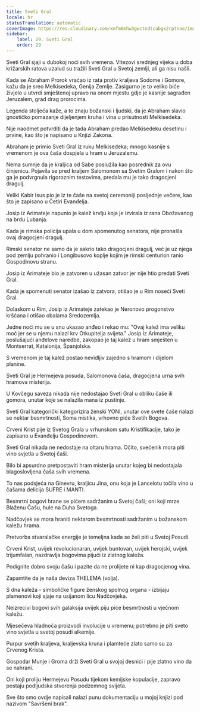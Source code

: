 ```yaml
---
title: Sveti Gral
locale: hr
statusTranslation: automatic
coverImage: https://res.cloudinary.com/xmfm6mhw3gwctndtcubgx2rptnae/image/upload/v1741354419/small_cover_la_gran_rebelion_28716e29d2.webp
sidebar:
    label: 29. Sveti Gral
    order: 29
---
```

Sveti Gral sjaji u dubokoj noći svih vremena. Vitezovi srednjeg vijeka u doba križarskih ratova uzalud su tražili Sveti Gral u Svetoj zemlji, ali ga nisu našli.

Kada se Abraham Prorok vraćao iz rata protiv kraljeva Sodome i Gomore, kažu da je sreo Melkisedeka, Genija Zemlje. Zasigurno je to veliko biće živjelo u utvrdi smještenoj upravo na onom mjestu gdje je kasnije sagrađen Jeruzalem, grad drag prorocima.

Legenda stoljeća kaže, a to znaju božanski i ljudski, da je Abraham slavio gnostičko pomazanje dijeljenjem kruha i vina u prisutnosti Melkisedeka.

Nije naodmet potvrditi da je tada Abraham predao Melkisedeku desetinu i prvine, kao što je napisano u Knjizi Zakona.

Abraham je primio Sveti Gral iz ruku Melkisedeka; mnogo kasnije s vremenom je ova čaša dospjela u hram u Jeruzalemu.

Nema sumnje da je kraljica od Sabe poslužila kao posrednik za ovu činjenicu. Pojavila se pred kraljem Salomonom sa Svetim Gralom i nakon što ga je podvrgnula rigoroznim testovima, predala mu je tako dragocjeni dragulj.

Veliki Kabir Isus pio je iz te čaše na svetoj ceremoniji posljednje večere, kao što je zapisano u Četiri Evanđelja.

Josip iz Arimateje napunio je kalež krvlju koja je izvirala iz rana Obožavanog na brdu Lubanja.

Kada je rimska policija upala u dom spomenutog senatora, nije pronašla ovaj dragocjeni dragulj.

Rimski senator ne samo da je sakrio tako dragocjeni dragulj, već je uz njega pod zemlju pohranio i Longibusovo koplje kojim je rimski centurion ranio Gospodinovu stranu.

Josip iz Arimateje bio je zatvoren u užasan zatvor jer nije htio predati Sveti Gral.

Kada je spomenuti senator izašao iz zatvora, otišao je u Rim noseći Sveti Gral.

Dolaskom u Rim, Josip iz Arimateje zatekao je Neronovo progonstvo kršćana i otišao obalama Sredozemlja.

Jedne noći mu se u snu ukazao anđeo i rekao mu: "Ovaj kalež ima veliku moć jer se u njemu nalazi krv Otkupitelja svijeta." Josip iz Arimateje, poslušajući anđelove naredbe, zakopao je taj kalež u hram smješten u Montserrat, Katalonija, Španjolska.

S vremenom je taj kalež postao nevidljiv zajedno s hramom i dijelom planine.

Sveti Gral je Hermejeva posuda, Salomonova čaša, dragocjena urna svih hramova misterija.

U Kovčegu saveza nikada nije nedostajao Sveti Gral u obliku čaše ili gomora, unutar koje se nalazila mana iz pustinje.

Sveti Gral kategorički kategorizira ženski YONI, unutar ove svete čaše nalazi se nektar besmrtnosti, Soma mistika, vrhovno piće Svetih Bogova.

Crveni Krist pije iz Svetog Grala u vrhunskom satu Kristifikacije, tako je zapisano u Evanđelju Gospodinovom.

Sveti Gral nikada ne nedostaje na oltaru hrama. Očito, svećenik mora piti vino svjetla u Svetoj čaši.

Bilo bi apsurdno pretpostaviti hram misterija unutar kojeg bi nedostajala blagoslovljena čaša svih vremena.

To nas podsjeća na Ginevru, kraljicu Jina, onu koja je Lancelotu točila vino u čašama delicija SUFRE i MANTI.

Besmrtni bogovi hrane se pićem sadržanim u Svetoj čaši; oni koji mrze Blaženu Čašu, hule na Duha Svetoga.

Nadčovjek se mora hraniti nektarom besmrtnosti sadržanim u božanskom kaležu hrama.

Pretvorba stvaralačke energije je temeljna kada se želi piti u Svetoj Posudi.

Crveni Krist, uvijek revolucionaran, uvijek buntovan, uvijek herojski, uvijek trijumfalan, nazdravlja bogovima pijući iz zlatnog kaleža.

Podignite dobro svoju čašu i pazite da ne prolijete ni kap dragocjenog vina.

Zapamtite da je naša deviza THELEMA (volja).

S dna kaleža - simboličke figure ženskog spolnog organa - izbijaju plamenovi koji sjaje na usijanom licu Nadčovjeka.

Neizrecivi bogovi svih galaksija uvijek piju piće besmrtnosti u vječnom kaležu.

Mjesečeva hladnoća proizvodi involucije u vremenu; potrebno je piti sveto vino svjetla u svetoj posudi alkemije.

Purpur svetih kraljeva, kraljevska kruna i plamteće zlato samo su za Crvenog Krista.

Gospodar Munje i Groma drži Sveti Gral u svojoj desnici i pije zlatno vino da se nahrani.

Oni koji proliju Hermejevu Posudu tijekom kemijske kopulacije, zapravo postaju podljudska stvorenja podzemnog svijeta.

Sve što smo ovdje napisali nalazi punu dokumentaciju u mojoj knjizi pod nazivom "Savršeni brak".


